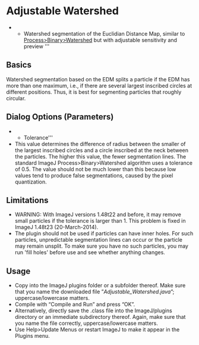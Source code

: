 = Adjustable Watershed =

** Watershed segmentation of the Euclidian Distance Map, similar to [[http://rsb.info.nih.gov/ij/docs/guide/146-29.html#sub:Watershed|Process>Binary>Watershed]] but with adjustable sensitivity and preview '''

== Basics ==

Watershed segmentation based on the EDM splits a particle if the EDM has more than one maximum, i.e., if there are several largest inscribed circles at different positions.  Thus, it is best for segmenting particles that roughly circular.

{{:plugin:segmentation:adjustable_watershed:adjustable_watershed_screenshot.png|Screenshot}}
== Dialog Options (Parameters) ==

** Tolerance'''
* This value determines the difference of radius between the smaller of the largest inscribed circles and a circle inscribed at the neck between the particles. The higher this value, the fewer segmentation lines. The standard ImageJ Process>Binary>Watershed algorithm uses a tolerance of 0.5. The value should not be much lower than this because low values tend to produce false segmentations, caused by the pixel quantization.

== Limitations ==

* WARNING: With ImageJ versions 1.48t22 and before, it may remove small particles if the tolerance is larger than 1.  This problem is fixed in ImageJ 1.48t23 (20-March-2014).
* The plugin should not be used if particles can have inner holes. For such particles, unpredictable segmentation lines can occur or the particle may remain unsplit. To make sure you have no such particles, you may run 'fill holes' before use and see whether anything changes.
== Usage ==

* Copy {{:plugin:segmentation:adjustable_watershed:adjustable_watershed.java|Adjustable_Watershed.java}} into the ImageJ plugins folder or a subfolder thereof. Make sure that you name the downloaded file ”''Adjustable_Watershed.java''”; uppercase/lowercase matters.
* Compile with “Compile and Run” and press “OK”.
* Alternatively, directly save the .class file {{:plugin:segmentation:adjustable_watershed:adjustable_watershed.class|Adjustable_Watershed.class}} into the ImageJ/plugins directory or an immediate subdirectory thereof. Again, make sure that you name the file correctly, uppercase/lowercase matters.
* Use Help>Update Menus or restart ImageJ to make it appear in the Plugins menu.



